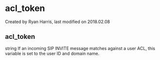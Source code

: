 
# acl_token 

 Created by  Ryan Harris, last modified on 2018.02.08

## acl_token

string If an incoming SIP INVITE message matches against a user ACL, this variable is set to the user ID and domain name.


